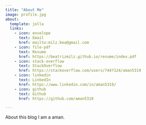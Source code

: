 ```yaml
---
title: "About Me"
image: profile.jpg
about:
  template: jolla
  links:
    - icon: envelope
      text: Email
      href: mailto:milz.bea@gmail.com
    - icon: file-pdf
      text: Resume
      href: https://beatrizmilz.github.io/resume/index.pdf  
    - icon: stack-overflow
      text: StackOverflow
      href: https://stackoverflow.com/users/7447124/aman5319
    - icon: linkedin
      text: LinkedIn
      href: https://www.linkedin.com/in/aman5319/
    - icon: github
      text: Github
      href: https://github.com/aman5319

---
```


About this blog I am a aman.

